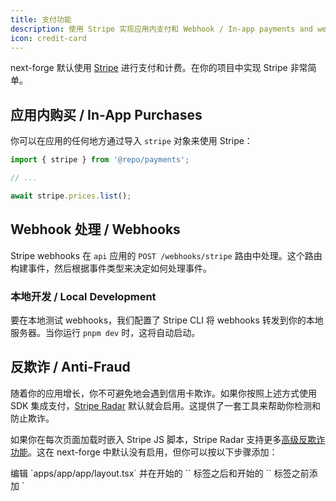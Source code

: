 ```yaml
---
title: 支付功能
description: 使用 Stripe 实现应用内支付和 Webhook / In-app payments and webhooks with Stripe
icon: credit-card
---
```


next-forge 默认使用 [Stripe](https://stripe.com/) 进行支付和计费。在你的项目中实现 Stripe 非常简单。

## 应用内购买 / In-App Purchases

你可以在应用的任何地方通过导入 `stripe` 对象来使用 Stripe：

```ts page.tsx {1,5}
import { stripe } from '@repo/payments';

// ...

await stripe.prices.list();
```

## Webhook 处理 / Webhooks

Stripe webhooks 在 `api` 应用的 `POST /webhooks/stripe` 路由中处理。这个路由构建事件，然后根据事件类型来决定如何处理事件。

### 本地开发 / Local Development

要在本地测试 webhooks，我们配置了 Stripe CLI 将 webhooks 转发到你的本地服务器。当你运行 `pnpm dev` 时，这将自动启动。

## 反欺诈 / Anti-Fraud

随着你的应用增长，你不可避免地会遇到信用卡欺诈。如果你按照上述方式使用 SDK 集成支付，[Stripe Radar](https://stripe.com/radar) 默认就会启用。这提供了一套工具来帮助你检测和防止欺诈。

如果你在每次页面加载时嵌入 Stripe JS 脚本，Stripe Radar 支持更多[高级反欺诈功能](https://docs.stripe.com/disputes/prevention/advanced-fraud-detection)。这在 next-forge 中默认没有启用，但你可以按以下步骤添加：

<Steps>
  <Step title="编辑布局">
    编辑 `apps/app/app/layout.tsx` 并在开始的 `<html>` 标签之后和开始的 `<body>` 标签之前添加 `<Script src="https://js.stripe.com/v3/" />`。你还需要添加 `import Script from 'next/script'`

    ```tsx {5, 13}
    import '@repo/design-system/styles/globals.css';
    import { DesignSystemProvider } from '@repo/design-system';
    import { fonts } from '@repo/design-system/lib/fonts';
    import type { ReactNode } from 'react';
    import Script from 'next/script';

    type RootLayoutProperties = {
      readonly children: ReactNode;
    };

    const RootLayout = ({ children }: RootLayoutProperties) => (
      <html lang="en" className={fonts} suppressHydrationWarning>
        <Script src="https://js.stripe.com/v3/" />
        <body>
          <DesignSystemProvider>{children}</DesignSystemProvider>
        </body>
      </html>
    );

    export default RootLayout;
    ```
  </Step>
  <Step title="添加脚本到网站">
    在 `apps/web/app/layout.tsx` 中添加相同的脚本。
  </Step>
  <Step title="使用 Arcjet 防止常见欺诈模式">
    使用 [Arcjet](/security/application) 的 [IP 地址分析](https://docs.arcjet.com/reference/nextjs#ip-analysis) 来[阻止来自 VPN 和代理的请求](https://docs.arcjet.com/blueprints/vpn-proxy-detection)，防止常见的欺诈模式。欺诈者经常使用这些工具来隐藏他们的位置，但这些工具也有合法用途，所以默认不会被阻止。你可以简单地阻止这些用户，或者调整结账流程，要求在处理他们的付款之前进行审批。
  </Step>
</Steps>

例如，在 `apps/app/app/(authenticated)/layout.tsx` 中，你可以在调用 `aj.protect()` 之后添加以下代码：

```ts
import { redirect } from 'next/navigation';
// ...

if (
  decision.ip.isHosting() ||
  decision.ip.isVpn() ||
  decision.ip.isProxy() ||
  decision.ip.isRelay()
) {
  // IP 来自托管提供商、VPN 或代理。我们可以检查服务名称并自定义响应
  if (decision.ip.hasService()) {
    if (decision.ip.service !== 'Apple Private Relay') {
      // 我们信任 Apple Private Relay，因为它需要有效的 iCloud 订阅，
      // 所以拒绝所有其他 VPN
      redirect('/vpn-blocked');
    }
  } else {
    // 服务名称不可用，但我们仍然认为它是 VPN
    redirect('/vpn-blocked');
  }
}
```

在这种情况下，我们提供了一个友好的重定向到一个解释用户被阻止原因的页面（你需要创建这个页面）。你也可以返回一个更通用的错误消息。查看 [Arcjet 文档](https://docs.arcjet.com/blueprints/payment-form#additional-checks)了解更多高级示例。